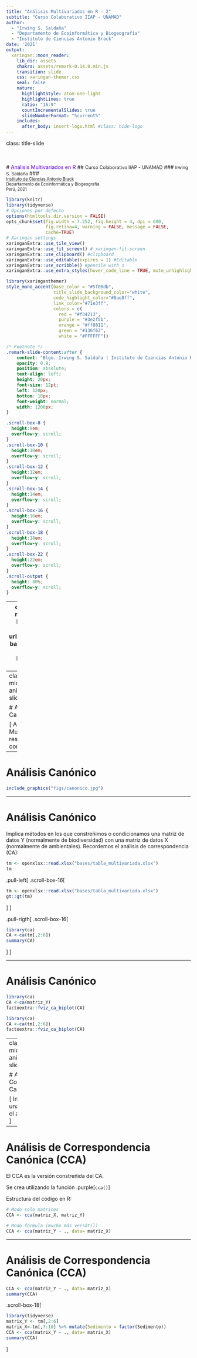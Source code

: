 ```yaml
---
title: "Análisis Multivariados en R - 2"
subtitle: "Curso Colaborativo IIAP - UNAMAD"  
author: 
  - "Irwing S. Saldaña"
  - "Departamento de Ecoinformática y Biogeografía"
  - "Instituto de Ciencias Antonio Brack"
date: '2021'
output:
  xaringan::moon_reader:
    lib_dir: assets
    chakra: assets/remark-0.14.0.min.js
    transition: slide
    css: xaringan-themer.css
    seal: false
    nature:
      highlightStyle: atom-one-light
      highlightLines: true
      ratio: "16:9"
      countIncrementalSlides: true
      slideNumberFormat: "%current%"
    includes:
      after_body: insert-logo.html #class: hide-logo
---
```

class: title-slide

<br>
<br>
# <span style = 'font-size: 100%;color:#5f00db;'>Análisis Multivariados en R</span>
## <span style = 'font-size: 90%;color:#212121;'>Curso Colaborativo IIAP - UNAMAD</span>
### <span style = 'font-size: 85%;color:#212121;'>Irwing S. Saldaña</span>
### <span style = 'font-size: 80%;color:#212121;'><br>[Instituto de Ciencias Antonio Brack](https://www.brackinstitute.com/)<br>Departamento de Ecoinformática y Biogeografía<br>Perú, 2021</span>

```r
library(knitr)
library(tidyverse)
# Opciones por defecto
options(htmltools.dir.version = FALSE)
opts_chunk$set(fig.width = 7.252, fig.height = 4, dpi = 600,
               fig.retina=4, warning = FALSE, message = FALSE, 
               cache=TRUE)
# Xaringan settings
xaringanExtra::use_tile_view() 
xaringanExtra::use_fit_screen() # xaringan-fit-screen
xaringanExtra::use_clipboard() #clipboard
xaringanExtra::use_editable(expires = 1) #Editable
xaringanExtra::use_scribble() #pencile with s
xaringanExtra::use_extra_styles(hover_code_line = TRUE, mute_unhighlighted_code = FALSE)

library(xaringanthemer)
style_mono_accent(base_color = "#5f00db",
                  title_slide_background_color="white",
                  code_highlight_color="#8ae8ff",
                  link_color="#71e3ff",
                  colors = c(
                    red = "#f34213", 
                    purple = "#3e2f5b",
                    orange = "#ff8811",
                    green = "#136f63",
                    white = "#FFFFFF"))
```

```css
/* Footnote */
.remark-slide-content:after {
    content: "Blgo. Irwing S. Saldaña | Instituto de Ciencias Antonio Brack, Perú";
    opacity: 0.9;
    position: absolute;
    text-align: left;
    height: 20px;
    font-size: 12pt;
    left: 120px;
    bottom: 18px;
    font-weight: normal;
    width: 1200px;
}

.scroll-box-8 {
  height:8em;
  overflow-y: scroll;
}
.scroll-box-10 {
  height:10em;
  overflow-y: scroll;
}
.scroll-box-12 {
  height:12em;
  overflow-y: scroll;
}
.scroll-box-14 {
  height:14em;
  overflow-y: scroll;
}
.scroll-box-16 {
  height:16em;
  overflow-y: scroll;
}
.scroll-box-18 {
  height:18em;
  overflow-y: scroll;
}
.scroll-box-22 {
  height:22em;
  overflow-y: scroll;
}
.scroll-output {
  height: 80%;
  overflow-y: scroll;
}
```

---
class: inverse, middle, center 
background-image: url(figs/fondo.jpg)
background-size: cover
background-position: top

```r
include_graphics("figs/aboutme.png")
```

### Blgo. Irwing S. Saldaña <br><span style= 'font-size:80%; font-weigth: light;'> Instructor</span>
<span style= 'font-family: calibri; color: white'>Dpto. de Ecoinformática y Biogeografía,<br>
Instituto de Ciencias Antonio Brack, Perú</span>

.white[[Website](https://www.brackinstitute.com/)|[ResearchGate](https://www.researchgate.net/profile/Irwing-Saldana)|[Linkedin](https://www.linkedin.com/in/irssald/)|[R Latam Blog](https://rlatam.blog/) ]

---
class: inverse, middle, center , animated, slideInRight

# Análisis Canónico

[ Análisis Multivariados con restricciones o constreñidos ]

---

# Análisis Canónico

```r
include_graphics("figs/canonico.jpg")
```

---


# Análisis Canónico

Implica métodos en los que constreñimos o condicionamos una matriz de datos Y (normalmente de biodiversidad) con una matriz de datos X (normalmente de ambientales). Recordemos el análisis de correspondencia (CA):

```r
tm <- openxlsx::read.xlsx("bases/tabla_multivariada.xlsx")
tm
```

.pull-left[
.scroll-box-16[
```r
tm <- openxlsx::read.xlsx("bases/tabla_multivariada.xlsx")
gt::gt(tm)
```
]
]

.pull-rigth[
.scroll-box-16[
```r
library(ca)
CA <-ca(tm[,2:6])
summary(CA)
```
]
]

---

# Análisis Canónico

```r
library(ca)
CA <-ca(matriz_Y)
factoextra::fviz_ca_biplot(CA)
```

```r
library(ca)
CA <-ca(tm[,2:6])
factoextra::fviz_ca_biplot(CA)
```

---
class: inverse, middle, center , animated, slideInRight

# Análisis de Correspondencia Canónica (CCA)

[ Incorporando una matriz X en el análisis de CA ]

---

# Análisis de Correspondencia Canónica (CCA)

El CCA es la versión constreñida del CA.

Se crea utilizando la función .purple[`cca()`]

Estructura del código en R:

```r
# Modo solo matrices 
CCA <- cca(matriz_X, matriz_Y)

# Modo fórmula (mucho más versátil)
CCA <- cca(matriz_Y ~ ., data= matriz_X)
```

---

# Análisis de Correspondencia Canónica (CCA)

```r
CCA <- cca(matriz_Y ~ ., data= matriz_X)
summary(CCA)
```

.scroll-box-18[
```r
library(tidyverse)
matrix_Y <- tm[,2:6]
matrix_X<-tm[,7:10] %>% mutate(Sedimento = factor(Sedimento))
CCA <- cca(matrix_Y ~ ., data= matrix_X)
summary(CCA)
```
]
